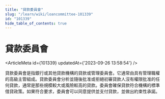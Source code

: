 ```yaml
---
title: "貸款委員會"
slug: "/learn/wiki/loancommittee-101339"
id: "101339"
hide_table_of_contents: true
---
```



# 貸款委員會

<ArticleMeta id={101339} updatedAt={'2023-09-26 13:58:54'} />
<div className='border-solid border-b border-t-0 my-4 border-[var(--ifm-color-gray-300)]' />

貸款委員會是指銀行或其他貸款機構的貸款或管理委員會。它通常由具有管理職權的高級主管組成。貸款委員會分析並隨後批准或拒絕初審貸款人沒有權限批准的任何貸款，通常是那些規模較大或風險較高的貸款。委員會確保貸款符合機構的標準借貸政策。如果符合要求，委員會可以同意提供並支付貸款，並做出約束性承諾。
